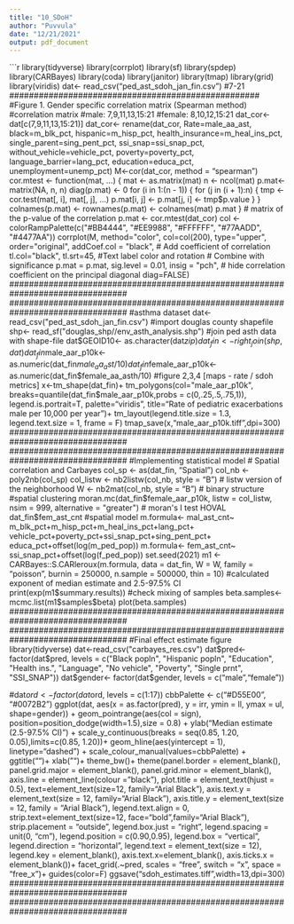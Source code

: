 ```yaml
---
title: "10_SDoH"
author: "Puvvula"
date: "12/21/2021"
output: pdf_document
---
```


```r
library(tidyverse)
library(corrplot)
library(sf)
library(spdep)
library(CARBayes)
library(coda)
library(janitor)
library(tmap)
library(grid)
library(viridis)
dat<- read_csv("ped_ast_sdoh_jan_fin.csv") #7-21
###################################################
#Figure 1. Gender specific correlation matrix (Spearman method)
#correlation matrix
#male: 7,9,11,13,15:21
#female: 8,10,12,15:21
dat_cor<-dat[c(7,9,11,13,15:21)]
dat_cor<- rename(dat_cor, Rate=male_aa_ast,
       black=m_blk_pct,
       hispanic=m_hisp_pct,
       health_insurance=m_heal_ins_pct,
       single_parent=sing_pent_pct,
       ssi_snap=ssi_snap_pct,
       without_vehicle=vehicle_pct,
       poverty=poverty_pct,
       language_barrier=lang_pct,
       education=educa_pct,
       unemployment=unemp_pct)
M<-cor(dat_cor, method = "spearman")
cor.mtest <- function(mat, ...) {
  mat <- as.matrix(mat)
  n <- ncol(mat)
  p.mat<- matrix(NA, n, n)
  diag(p.mat) <- 0
  for (i in 1:(n - 1)) {
    for (j in (i + 1):n) {
      tmp <- cor.test(mat[, i], mat[, j], ...)
      p.mat[i, j] <- p.mat[j, i] <- tmp$p.value
    }
  }
  colnames(p.mat) <- rownames(p.mat) <- colnames(mat)
  p.mat
}
# matrix of the p-value of the correlation
p.mat <- cor.mtest(dat_cor)
col <- colorRampPalette(c("#BB4444", "#EE9988", "#FFFFFF", "#77AADD", "#4477AA"))
corrplot(M, method="color", col=col(200),  
         type="upper", order="original", 
         addCoef.col = "black", # Add coefficient of correlation
         tl.col="black", tl.srt=45, #Text label color and rotation
         # Combine with significance
         p.mat = p.mat, sig.level = 0.01, insig = "pch", 
         # hide correlation coefficient on the principal diagonal
         diag=FALSE)
################################################################################
################################################################################
#asthma dataset
dat<- read_csv("ped_ast_sdoh_jan_fin.csv")
#import douglas county shapefile
shp<- read_sf("douglas_shp//env_asth_analysis.shp")
#join ped asth data with shape-file
dat$GEOID10<- as.character(dat$zip)
dat_fin<- right_join(shp,dat)
dat_fin$male_aar_p10k<- as.numeric(dat_fin$male_aa_ast/10)
dat_fin$female_aar_p10k<- as.numeric(dat_fin$female_aa_asth/10)
#figure 2,3,4 [maps - rate / sdoh metrics]
x<-tm_shape(dat_fin)+
  tm_polygons(col="male_aar_p10k",
              breaks=quantile(dat_fin$male_aar_p10k,probs = c(0,.25,.5,.75,1)),
              legend.is.portrait=T,
              palette="viridis",
              title="Rate of pediatric \nasthma exacerbations \nin male per 10,000 \nchildren per year")+
  tm_layout(legend.title.size = 1.3,
            legend.text.size = 1,
            frame = F)
tmap_save(x,"male_aar_p10k.tiff",dpi=300)
################################################################################
################################################################################
#Implementing statistical model
# Spatial correlation and Carbayes
col_sp <- as(dat_fin, "Spatial")
col_nb <- poly2nb(col_sp) 
col_listw <- nb2listw(col_nb, style = "B") # listw version of the neighborhood
W <- nb2mat(col_nb, style = "B") # binary structure
#spatial clustering
moran.mc(dat_fin$female_aar_p10k, listw = col_listw, nsim = 999, 
         alternative = "greater") # moran's I test HOVAL
dat_fin$fem_ast_cnt
#spatial model
m.formula<- mal_ast_cnt~ m_blk_pct+m_hisp_pct+m_heal_ins_pct+lang_pct+
  vehicle_pct+poverty_pct+ssi_snap_pct+sing_pent_pct+
  educa_pct+offset(log(m_ped_pop))
m.formula<- fem_ast_cnt~ ssi_snap_pct+offset(log(f_ped_pop))
set.seed(2021)
m1 <- CARBayes::S.CARleroux(m.formula,
                            data = dat_fin,
                            W = W,
                            family = "poisson",
                            burnin = 250000,
                            n.sample = 500000,
                            thin = 10)
#calculated exponent of median estimate and 2.5-97.5% CI
print(exp(m1$summary.results))
#check mixing of samples
beta.samples<- mcmc.list(m1$samples$beta)
plot(beta.samples)
################################################################################
################################################################################
#Final effect estimate figure
library(tidyverse)
dat<-read_csv("carbayes_res.csv")
dat$pred<- factor(dat$pred, levels = c("Black popln",
                                       "Hispanic popln",
                                       "Education",
                                       "Health ins.",
                                       "Language",
                                       "No vehicle",
                                       "Poverty",
                                       "Single prnt",
                                       "SSI_SNAP"))
dat$gender<- factor(dat$gender, levels = c("male","female"))
  
#dat$ord<-factor(dat$ord, levels = c(1:17))
cbbPalette <- c("#D55E00", "#0072B2")
ggplot(dat, aes(x = as.factor(pred), y = irr, ymin = ll, ymax = ul,
                shape=gender)) + 
  geom_pointrange(aes(col = sign), 
                  position=position_dodge(width=1.5),size = 0.8) +
  ylab("Median estimate (2.5-97.5% CI)") +
  scale_y_continuous(breaks = seq(0.85, 1.20, 0.05),limits=c(0.85, 1.20))+
  geom_hline(aes(yintercept = 1), linetype="dashed") + 
  scale_colour_manual(values=cbbPalette) + 
  ggtitle("")+
  xlab("")+
  theme_bw()+
  theme(panel.border = element_blank(),
        panel.grid.major = element_blank(),
        panel.grid.minor = element_blank(),
        axis.line = element_line(colour = "black"),
        plot.title = element_text(hjust = 0.5),
        text=element_text(size=12,  family="Arial Black"),
        axis.text.y = element_text(size = 12, family="Arial Black"),
        axis.title.y = element_text(size = 12, family = "Arial Black"),
        legend.text.align = 0,
        strip.text=element_text(size=12, face="bold",family="Arial Black"),
        strip.placement = "outside",
        legend.box.just = "right",
        legend.spacing = unit(0, "cm"),
        legend.position = c(0.90,0.95),
        legend.box = "vertical",
        legend.direction = "horizontal",
        legend.text = element_text(size = 12),
        legend.key = element_blank(),
        axis.text.x=element_blank(),
        axis.ticks.x = element_blank())+
  facet_grid(.~pred, scales = "free", switch = "x", space = "free_x")+
  guides(color=F)
ggsave("sdoh_estimates.tiff",width=13,dpi=300)
################################################################################
################################################################################
